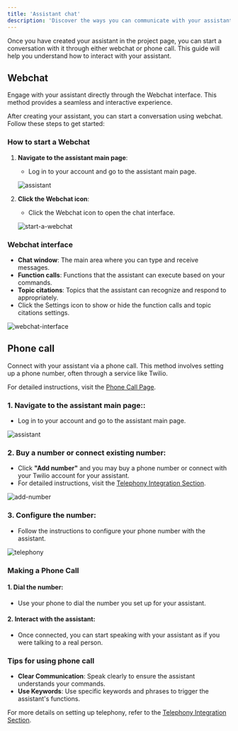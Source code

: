 ```yaml
---
title: 'Assistant chat'
description: 'Discover the ways you can communicate with your assistant using Webchat or phone calls.'
---
```


Once you have created your assistant in the project page, you can start a conversation with it through either webchat or phone call. This guide will help you understand how to interact with your assistant.

## Webchat

Engage with your assistant directly through the Webchat interface. This method provides a seamless and interactive experience.

After creating your assistant, you can start a conversation using webchat. Follow these steps to get started:

### How to start a Webchat

1. **Navigate to the assistant main page**:
   - Log in to your account and go to the assistant main page.

   ![assistant](/images/02-03-02-01-assistant.png)

2. **Click the Webchat icon**:
   - Click the Webchat icon to open the chat interface.

   ![start-a-webchat](/images/02-03-02-02-start-a-webchat.png)

### Webchat interface

- **Chat window**: The main area where you can type and receive messages.
- **Function calls**: Functions that the assistant can execute based on your commands.
- **Topic citations**: Topics that the assistant can recognize and respond to appropriately.
- Click the Settings icon to show or hide the function calls and topic citations settings.

![webchat-interface](/images/02-03-02-03-webchat-interface.png)

## Phone call

Connect with your assistant via a phone call. This method involves setting up a phone number, often through a service like Twilio.

For detailed instructions, visit the [Phone Call Page](/voice/introduction).

### 1. **Navigate to the assistant main page**::
   - Log in to your account and go to the assistant main page.

   ![assistant](/images/02-03-03-01-assistant.png)

### 2. **Buy a number or connect existing number**:
   - Click **"Add number"** and you may buy a phone number or connect with your Twilio account for your assistant.
   - For detailed instructions, visit the [Telephony Integration Section](/telephony/introduction).

   ![add-number](/images/02-03-03-02-add-number.png)

### 3. **Configure the number**:
   - Follow the instructions to configure your phone number with the assistant.

   ![telephony](/images/02-03-03-03-telephony.png)

### Making a Phone Call

#### 1. **Dial the number**:
   - Use your phone to dial the number you set up for your assistant.

#### 2. **Interact with the assistant**:
   - Once connected, you can start speaking with your assistant as if you were talking to a real person.

### Tips for using phone call

- **Clear Communication**: Speak clearly to ensure the assistant understands your commands.
- **Use Keywords**: Use specific keywords and phrases to trigger the assistant's functions.

For more details on setting up telephony, refer to the [Telephony Integration Section](/telephony/introduction).

